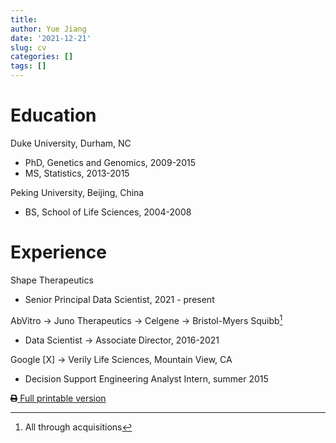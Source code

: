 ```yaml
---
title: 
author: Yue Jiang
date: '2021-12-21'
slug: cv
categories: []
tags: []
---
```


<link rel="stylesheet" href="https://cdnjs.cloudflare.com/ajax/libs/font-awesome/4.7.0/css/font-awesome.min.css">

# Education

Duke University, Durham, NC

- PhD, Genetics and Genomics, 2009-2015
- MS, Statistics, 2013-2015

Peking University, Beijing, China

- BS, School of Life Sciences, 2004-2008

# Experience

Shape Therapeutics

- Senior Principal Data Scientist, 2021 - present

AbVitro $\rightarrow$ Juno Therapeutics $\rightarrow$ Celgene $\rightarrow$ Bristol-Myers Squibb^[All through acquisitions]

- Data Scientist $\rightarrow$ Associate Director, 2016-2021

Google [X] $\rightarrow$ Verily Life Sciences, Mountain View, CA

- Decision Support Engineering Analyst Intern, summer 2015

<i class="fa fa-r-project"></i>

[<svg style="height:0.8em;top:.04em;position:relative;" viewBox="0 0 512 512"><path d="M464 192h-16V81.941a24 24 0 0 0-7.029-16.97L383.029 7.029A24 24 0 0 0 366.059 0H88C74.745 0 64 10.745 64 24v168H48c-26.51 0-48 21.49-48 48v132c0 6.627 5.373 12 12 12h52v104c0 13.255 10.745 24 24 24h336c13.255 0 24-10.745 24-24V384h52c6.627 0 12-5.373 12-12V240c0-26.51-21.49-48-48-48zm-80 256H128v-96h256v96zM128 224V64h192v40c0 13.2 10.8 24 24 24h40v96H128zm304 72c-13.254 0-24-10.746-24-24s10.746-24 24-24 24 10.746 24 24-10.746 24-24 24z"/></svg> Full printable version](../yuejiang_cv/yuejiang_cv.pdf)
